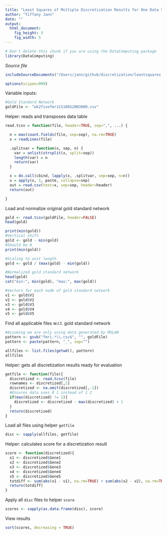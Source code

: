 ```yaml
---
title: "Least Squares of Multiple Discretization Results for One Data Set"
author: "Tiffany Jann"
date: ""
output: 
  html_document:
    fig_height: 3
    fig_width: 5
---
```

<!-- Don't edit in between this line and the one below -->
```r
# Don't delete this chunk if you are using the DataComputing package
library(DataComputing)
```
*Source file* 
```r
includeSourceDocuments("/Users/jann/github/discretization/leastsquares.Rmd")
```
<!-- Don't edit the material above this line -->
```r
options(scipen=999)
```

Variable inputs:
```r
#Gold Standard Network
goldFile <- "wk2fivefmriCS100S20N3000.csv"
```

Helper: reads and transposes data table
```r
read.tcsv = function(file, header=TRUE, sep=",", ...) {

  n = max(count.fields(file, sep=sep), na.rm=TRUE)
  x = readLines(file)

  .splitvar = function(x, sep, n) {
    var = unlist(strsplit(x, split=sep))
    length(var) = n
    return(var)
  }

  x = do.call(cbind, lapply(x, .splitvar, sep=sep, n=n))
  x = apply(x, 1, paste, collapse=sep) 
  out = read.csv(text=x, sep=sep, header=header)
  return(out)

}
```

Load and normalize original gold standard network
```r
gold <- read.tcsv(goldFile, header=FALSE)
head(gold)

print(min(gold))
#Vertical shift
gold <- gold - min(gold)
#Should be 0
print(min(gold))

#Scaling to unit length
gold <- gold / (max(gold) - min(gold))

#Normalized gold standard network
head(gold)
cat("min:", min(gold), "max:", max(gold))

#Vectors for each node of gold standard network
v1 <- gold$V1
v2 <- gold$V2
v3 <- gold$V3
v4 <- gold$V4
v5 <- gold$V5
```

Find all applicable files w.r.t. gold standard network
```r
#Assuming we are only using data generated by MULAN
pattern <- gsub("fmri.*\\.csv$", "", goldFile)
pattern <- paste(pattern, "_", sep="")

allfiles <- list.files(getwd(), pattern)
allfiles
```

Helper: gets all discretization results ready for evaluation
```r
getfile <- function(file){
  discretized <- read.tcsv(file)
  rownames <- discretized[,1]
  discretized <- na.omit(discretized[,-1])
  #Ensures data uses 0 1 instead of 1 2
  if(max(discretized) != 1){
    discretized <- discretized - max(discretized) + 1
  }
  return(discretized)
}
```

Load all files using helper `getfile`
```r
disc <- sapply(allfiles, getfile)
```


Helper: calculates score for a discretization result
```r
score <- function(discretized){
  x1 <- discretized$Gene1
  x2 <- discretized$Gene2
  x3 <- discretized$Gene3
  x4 <- discretized$Gene4
  x5 <- discretized$Gene5
  totdiff <- sum(abs(x1 - v1), na.rm=TRUE) + sum(abs(x2 - v2), na.rm=TRUE) + sum(abs(x3 - v3), na.rm=TRUE) + sum(abs(x4 - v4), na.rm=TRUE) + sum(abs(x5 - v5), na.rm=TRUE)
  return(totdiff)
}
```

Apply all `disc` files to helper `score`
```r
scores <- sapply(as.data.frame(disc), score)
```

View results
```r
sort(scores, decreasing = TRUE)
```




<!-- ```{r} -->
<!-- #discretized <- lapply getfile(file) -->
<!-- discretized <- read.tcsv("wk2five_bikmeans.csv") -->
<!-- discretized <- na.omit(discretized) -->
<!-- rownames <- discretized[,1] -->
<!-- discretized <- discretized[,-1] -->
<!-- if(max(discretized) == 2){ -->
<!--   discretized <- discretized - 1 -->
<!-- } -->
<!-- head(discretized) -->

<!-- ``` -->
